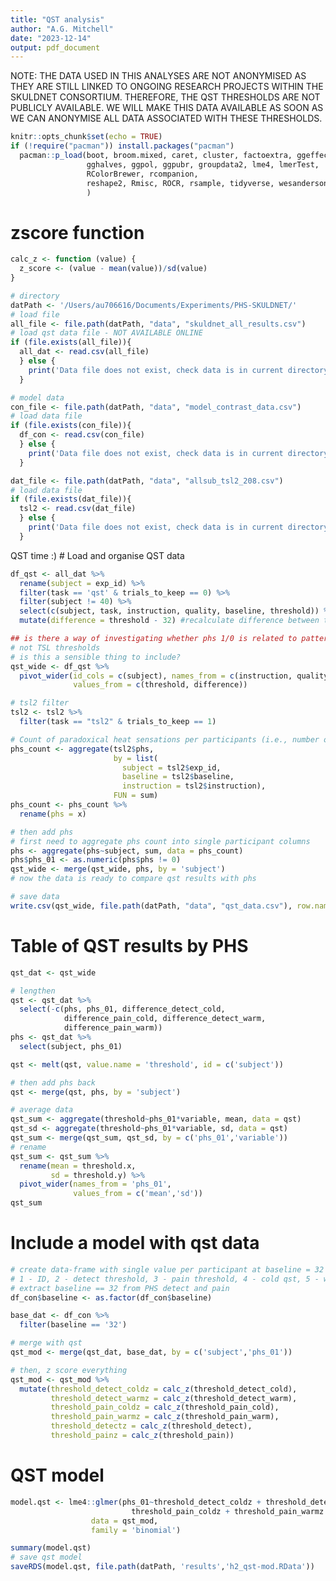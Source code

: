 ```yaml
---
title: "QST analysis"
author: "A.G. Mitchell"
date: "2023-12-14"
output: pdf_document
---
```


NOTE: THE DATA USED IN THIS ANALYSES ARE NOT ANONYMISED AS THEY ARE STILL LINKED TO ONGOING RESEARCH PROJECTS WITHIN THE SKULDNET CONSORTIUM. THEREFORE, THE QST THRESHOLDS ARE NOT PUBLICLY AVAILABLE. WE WILL MAKE THIS DATA AVAILABLE AS SOON AS WE CAN ANONYMISE ALL DATA ASSOCIATED WITH THESE THRESHOLDS.


```r
knitr::opts_chunk$set(echo = TRUE)
if (!require("pacman")) install.packages("pacman")
  pacman::p_load(boot, broom.mixed, caret, cluster, factoextra, ggeffects, 
                 gghalves, ggpol, ggpubr, groupdata2, lme4, lmerTest, 
                 RColorBrewer, rcompanion, 
                 reshape2, Rmisc, ROCR, rsample, tidyverse, wesanderson
                 )
```

# zscore function
```r
calc_z <- function (value) {
  z_score <- (value - mean(value))/sd(value)
}
```

```r
# directory
datPath <- '/Users/au706616/Documents/Experiments/PHS-SKULDNET/'
# load file
all_file <- file.path(datPath, "data", "skuldnet_all_results.csv")
# load qst data file - NOT AVAILABLE ONLINE
if (file.exists(all_file)){
  all_dat <- read.csv(all_file)
  } else {
    print('Data file does not exist, check data is in current directory.')
  }

# model data
con_file <- file.path(datPath, "data", "model_contrast_data.csv")
# load data file
if (file.exists(con_file)){
  df_con <- read.csv(con_file)
  } else {
    print('Data file does not exist, check data is in current directory.')
  }

dat_file <- file.path(datPath, "data", "allsub_tsl2_208.csv")
# load data file
if (file.exists(dat_file)){
  tsl2 <- read.csv(dat_file)
  } else {
    print('Data file does not exist, check data is in current directory.')
  }
```

QST time :) 
# Load and organise QST data
```r
df_qst <- all_dat %>% 
  rename(subject = exp_id) %>% 
  filter(task == 'qst' & trials_to_keep == 0) %>% 
  filter(subject != 40) %>% 
  select(c(subject, task, instruction, quality, baseline, threshold)) %>% 
  mutate(difference = threshold - 32) #recalculate difference between threshold and beep temp

## is there a way of investigating whether phs 1/0 is related to pattern of QST response
# not TSL thresholds
# is this a sensible thing to include?
qst_wide <- df_qst %>% 
  pivot_wider(id_cols = c(subject), names_from = c(instruction, quality),
              values_from = c(threshold, difference))

# tsl2 filter
tsl2 <- tsl2 %>% 
  filter(task == "tsl2" & trials_to_keep == 1) 

# Count of paradoxical heat sensations per participants (i.e., number of cooling trials perceived as warm, hot or painfully hot)
phs_count <- aggregate(tsl2$phs, 
                       by = list(
                         subject = tsl2$exp_id, 
                         baseline = tsl2$baseline, 
                         instruction = tsl2$instruction), 
                       FUN = sum)
phs_count <- phs_count %>% 
  rename(phs = x)

# then add phs
# first need to aggregate phs count into single participant columns
phs <- aggregate(phs~subject, sum, data = phs_count)
phs$phs_01 <- as.numeric(phs$phs != 0)
qst_wide <- merge(qst_wide, phs, by = 'subject')
# now the data is ready to compare qst results with phs

# save data
write.csv(qst_wide, file.path(datPath, "data", "qst_data.csv"), row.names = FALSE)
```

# Table of QST results by PHS
```r
qst_dat <- qst_wide

# lengthen
qst <- qst_dat %>% 
  select(-c(phs, phs_01, difference_detect_cold,
            difference_pain_cold, difference_detect_warm,
            difference_pain_warm))
phs <- qst_dat %>% 
  select(subject, phs_01)

qst <- melt(qst, value.name = 'threshold', id = c('subject'))

# then add phs back
qst <- merge(qst, phs, by = 'subject')

# average data
qst_sum <- aggregate(threshold~phs_01*variable, mean, data = qst)
qst_sd <- aggregate(threshold~phs_01*variable, sd, data = qst)
qst_sum <- merge(qst_sum, qst_sd, by = c('phs_01','variable'))
# rename
qst_sum <- qst_sum %>% 
  rename(mean = threshold.x,
         sd = threshold.y) %>% 
  pivot_wider(names_from = 'phs_01',
              values_from = c('mean','sd'))
qst_sum
```

# Include a model with qst data
```r
# create data-frame with single value per participant at baseline = 32 
# 1 - ID, 2 - detect threshold, 3 - pain threshold, 4 - cold qst, 5 - warm qst, 6 - PHS bin
# extract baseline == 32 from PHS detect and pain
df_con$baseline <- as.factor(df_con$baseline)

base_dat <- df_con %>% 
  filter(baseline == '32')

# merge with qst
qst_mod <- merge(qst_dat, base_dat, by = c('subject','phs_01'))

# then, z score everything
qst_mod <- qst_mod %>% 
  mutate(threshold_detect_coldz = calc_z(threshold_detect_cold),
         threshold_detect_warmz = calc_z(threshold_detect_warm),
         threshold_pain_coldz = calc_z(threshold_pain_cold),
         threshold_pain_warmz = calc_z(threshold_pain_warm),
         threshold_detectz = calc_z(threshold_detect),
         threshold_painz = calc_z(threshold_pain))
```

# QST model
```r
model.qst <- lme4::glmer(phs_01~threshold_detect_coldz + threshold_detect_warmz +
                           threshold_pain_coldz + threshold_pain_warmz + (1|subject),
                  data = qst_mod,
                  family = 'binomial')

summary(model.qst)
# save qst model
saveRDS(model.qst, file.path(datPath, 'results','h2_qst-mod.RData'))
```

